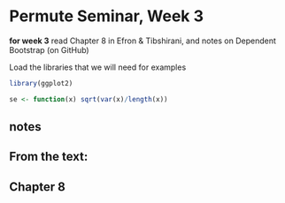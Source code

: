 Permute Seminar, Week 3
========================================================
**for week 3** read Chapter 8 in Efron & Tibshirani, and notes on Dependent Bootstrap (on GitHub)

Load the libraries that we will need for examples
```r
library(ggplot2)

se <- function(x) sqrt(var(x)/length(x))
```

**notes**
---------


**From the text:**
--------------------
Chapter 8
----------


